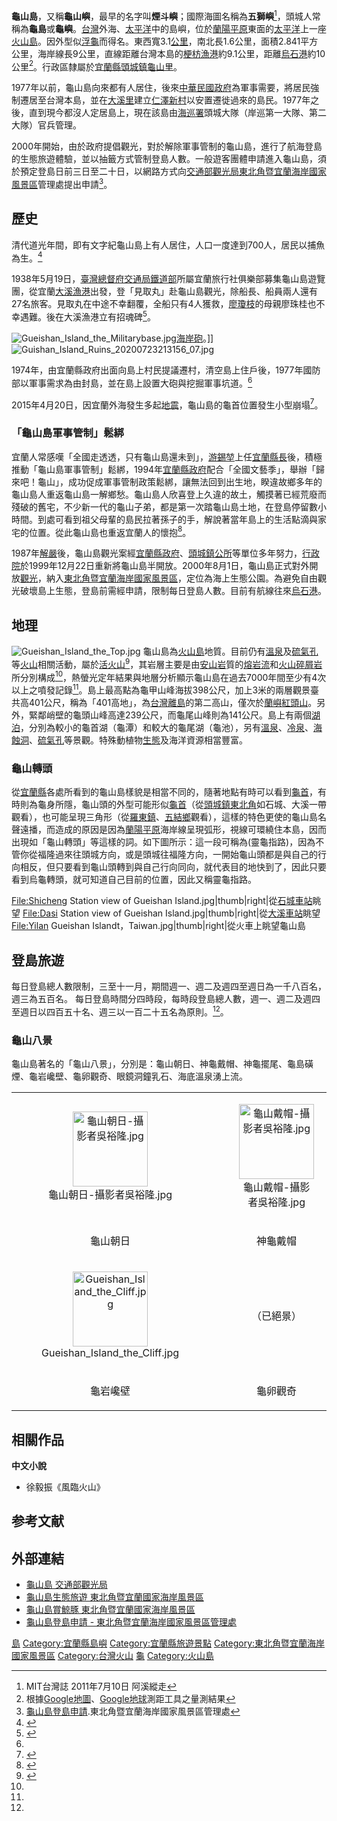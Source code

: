 {{noteTA|G1=Unit}}
{{Infobox islands
| name             = 龜山島
| image name       = Guishan Island.jpg
| image size       = 300px
| image caption    = 龜山島
| locator map      = {{Location map|Taiwan|caption=|float=center|lat=24.824|long=121.952|width=250}}
| map caption      = 龜山島位置圖
| native name      = 
| native name link =
| location         = [[臺灣島|臺灣島]]北北東方[[太平洋|太平洋]]上
| coordinates      = {{coord|24|50|31|N|121|57|6|E|display=title,inline|type:island}}
| archipelago      =
| coastline km     = 
| highest mount    = [[龜山_(宜蘭縣)|龜山]]
| elevation m      = 398
| country          = {{ROC}}
| country admin divisions title  = [[縣_(中華民國)|縣]]
| country admin divisions  = [[宜蘭縣|宜蘭縣]]
| country admin divisions title 1 = [[鎮_(中華民國)|鎮]]
| country admin divisions 1 = [[頭城鎮|頭城鎮]]
| country admin divisions title 2 = 里
| country admin divisions 2 = [[龜山里_(宜蘭縣)|龜山里]]
| population       = 0
}}

'''龜山島'''，又稱'''龜山嶼'''，最早的名字叫'''煙斗嶼'''；國際海圖名稱為'''五獅嶼'''<ref> MIT台灣誌 2011年7月10日 阿溪縱走</ref>，頭城人常稱為'''龜島'''或'''龜嶼'''。[[台灣|台灣]]外海、[[太平洋|太平洋]]中的島嶼，位於[[蘭陽平原|蘭陽平原]]東面的[[太平洋|太平洋]]上一座[[火山島|火山島]]。因外型似[[龜|浮龜]]而得名。東西寬3.1[[公里|公里]]，南北長1.6公里，面積2.841平方公里，海岸線長9公里，直線距離台灣本島的[[梗枋漁港|梗枋漁港]]約9.1公里，距離[[烏石港|烏石港]]約10公里<ref>根據[[Google地圖|Google地圖]]、[[Google地球|Google地球]]測距工具之量測結果</ref>。行政區隸屬於[[宜蘭縣|宜蘭縣]][[頭城鎮|頭城鎮]][[龜山里_(宜蘭縣)|龜山里]]。

1977年以前，龜山島向來都有人居住，後來[[中華民國政府|中華民國政府]]為軍事需要，將居民強制遷居至台灣本島，並在[[大溪里_(宜蘭縣)|大溪里]]建立[[龜山里_(宜蘭縣)|仁澤新村]]以安置遷徙過來的島民。1977年之後，直到現今都沒人定居島上，現在該島由[[海巡署|海巡署]]頭城大隊（岸巡第一大隊、第二大隊）官兵管理。

2000年開始，由於政府提倡觀光，對於解除軍事管制的龜山島，進行了航海登島的生態旅遊體驗，並以抽籤方式管制登島人數。一般遊客團體申請進入龜山島，須於預定登島日前三日至二十日，以網路方式向[[交通部觀光局|交通部觀光局]][[東北角暨宜蘭海岸國家風景區|東北角暨宜蘭海岸國家風景區]]管理處提出申請<ref name="apply">[https://events.necoast-nsa.gov.tw/coast/Default.aspx 龜山島登島申請].東北角暨宜蘭海岸國家風景區管理處</ref>。

==歷史== 

清代道光年間，即有文字紀龜山島上有人居住，人口一度達到700人，居民以捕魚為生。<ref name="#1">{{cite news |author1=林敬倫 |title=龜山島曾有700居民 昔日島民提報登錄文化景觀 |url=https://news.ltn.com.tw/news/life/breakingnews/2951301 |work=自由時報 |date=2019-10-19}}</ref>

1938年5月19日，[[臺灣總督府交通局鐵道部|臺灣總督府交通局鐵道部]]所屬宜蘭旅行社俱樂部募集龜山島遊覽團，從宜蘭[[大溪漁港|大溪漁港]]出發，登「見取丸」赴龜山島觀光，除船長、船員兩人還有27名旅客。見取丸在中途不幸翻覆，全船只有4人獲救，[[廖瓊枝|廖瓊枝]]的母親廖珠桂也不幸遇難。後在大溪漁港立有招魂碑<ref name="凍水牡丹：廖瓊枝">{{cite book |author=紀慧玲|chapter=〈序章〉|title=《凍水牡丹：廖瓊枝》|date=2009-11-27|publisher=印刻出版|location=臺灣|language=zh-tw|isbn=9789866377273}}</ref>。

[[File:Gueishan_Island_the_Militarybase.jpg|thumb]][[海岸砲|海岸砲]]。]]
[[File:Guishan_Island_Ruins_20200723213156_07.jpg|thumb]]

1974年，由宜蘭縣政府出面向島上村民提議遷村，清空島上住戶後，1977年國防部以軍事需求為由封島，並在島上設置大砲與挖掘軍事坑道。<ref name="#1"/>

2015年4月20日，因宜蘭外海發生多起[[地震|地震]]，龜山島的龜首位置發生小型崩塌<ref>{{cite news|title=連日震 龜山島頭「缺角」|url=http://udn.com/news/story/7314/903287|publisher=[[聯合新聞網|聯合新聞網]]|date=2015-05-15|access-date=2015-05-15|archive-date=2015-05-18|archive-url=https://web.archive.org/web/20150518112752/http://udn.com/news/story/7314/903287|dead-url=no}}</ref>。

===「龜山島軍事管制」鬆綁===
宜蘭人常感嘆「全國走透透，只有龜山島還未到」，[[游錫堃|游錫堃]]上任[[宜蘭縣長|宜蘭縣長]]後，積極推動「龜山島軍事管制」鬆綁，1994年[[宜蘭縣政府|宜蘭縣政府]]配合「全國文藝季」，舉辦「歸來吧！龜山」，成功促成軍事管制政策鬆綁，讓無法回到出生地，睽違故鄉多年的龜山島人重返龜山島一解鄉愁。龜山島人欣喜登上久違的故土，觸摸著已經荒廢而殘破的舊宅，不少新一代的龜山子弟，都是第一次踏龜山島土地，在登島停留數小時間。到處可看到祖父母輩的島民拉著孫子的手，解說著當年島上的生活點滴與家宅的位置。從此龜山島也重返宜蘭人的懷抱<ref>{{Cite book | author = 陳賡堯 | title = 文化．宜蘭．游錫堃 1990-1997 | location = 台北 | publisher = 遠流 | date = 1998 | pages = 300 | ISBN = 957-32-3529-3 | accessdate =  | url = https://books.google.com.tw/books/about/%E6%96%87%E5%8C%96_%E5%AE%9C%E8%98%AD_%E6%B8%B8%E9%8C%AB%E5%A0%83.html?id=REZ-AAAAIAAJ&redir_esc=y | language =  | quote =  | archive-date = 2020-05-01 | archive-url = https://web.archive.org/web/20200501152538/https://books.google.com.tw/books/about/%E6%96%87%E5%8C%96_%E5%AE%9C%E8%98%AD_%E6%B8%B8%E9%8C%AB%E5%A0%83.html?id=REZ-AAAAIAAJ&redir_esc=y | dead-url = no }}</ref>。

1987年[[解嚴|解嚴]]後，龜山島觀光案經[[宜蘭縣政府|宜蘭縣政府]]、[[公所_(中華民國)|頭城鎮公所]]等單位多年努力，[[行政院|行政院]]於1999年12月22日重新將龜山島半開放。2000年8月1日，龜山島正式對外開放[[觀光|觀光]]，納入[[東北角暨宜蘭海岸國家風景區|東北角暨宜蘭海岸國家風景區]]，定位為海上生態公園。為避免自由觀光破壞島上生態，登島前需經申請，限制每日登島人數。目前有航線往來[[烏石港|烏石港]]。

==地理==
[[File:Gueishan_Island_the_Top.jpg|thumb]]
龜山島為[[火山島|火山島]]地質。目前仍有[[溫泉|溫泉]]及[[硫氣孔|硫氣孔]]等[[火山|火山]]相關活動，屬於[[活火山|活火山]]<ref name="ntu">{{Cite web |url=http://gs2010.ntu.edu.tw/%E9%BE%9C%E5%B1%B1%E5%B3%B6%E7%81%AB%E5%B1%B1%E5%9C%B0%E8%B3%AA%E7%B0%A1%E4%BB%8B.pdf |title=龜山島火山地質簡介 |accessdate=2012-08-31 |archive-date=2015-04-24 |archive-url=https://web.archive.org/web/20150424071042/http://gs2010.ntu.edu.tw/%E9%BE%9C%E5%B1%B1%E5%B3%B6%E7%81%AB%E5%B1%B1%E5%9C%B0%E8%B3%AA%E7%B0%A1%E4%BB%8B.pdf |dead-url=yes }}</ref>，其岩層主要是由[[安山岩|安山岩]]質的[[熔岩流|熔岩流]]和[[火山碎屑岩|火山碎屑岩]]所分別構成<ref name= "ntu" />，熱螢光定年結果與地層分析顯示龜山島在過去7000年間至少有4次以上之噴發記錄<ref name= "ntu" />。島上最高點為龜甲山峰海拔398公尺，加上3米的兩層觀景臺共高401公尺，稱為「401高地」，為[[台灣離島|台灣離島]]的第二高山，僅次於[[蘭嶼|蘭嶼]][[紅頭山|紅頭山]]。另外，緊鄰峭壁的龜頭山峰高達239公尺，而龜尾山峰則為141公尺。島上有兩個[[湖泊|湖泊]]，分別為較小的龜首湖（龜潭）和較大的龜尾湖（龜池），另有[[溫泉|溫泉]]、[[冷泉|冷泉]]、[[海蝕洞|海蝕洞]]、[[硫氣孔|硫氣孔]]等景觀。特殊動植物[[生態|生態]]及海洋資源相當豐富。

===龜山轉頭===
從[[宜蘭縣|宜蘭縣]]各處所看到的龜山島樣貌是相當不同的，隨著地點有時可以看到[[龜首|龜首]]，有時則為龜身所隱，龜山頭的外型可能形似[[龜首|龜首]]（從[[頭城鎮|頭城鎮]][[東北角海岸國家風景區|東北角]]如石城、大溪一帶觀看），也可能呈現三角形（從[[羅東鎮_(台灣)|羅東鎮]]、[[五結鄉|五結鄉]]觀看），這樣的特色更使的龜山島名聲遠播，而造成的原因是因為[[蘭陽平原|蘭陽平原]]海岸線呈現弧形，視線可環繞住本島，因而出現如「龜山轉頭」等這樣的詞。如下圖所示：這一段可稱為(靈龜指路)，因為不管你從福隆過來往頭城方向，或是頭城往福隆方向，一開始龜山頭都是與自己的行向相反，但只要看到龜山頭轉到與自己行向同向，就代表目的地快到了，因此只要看到烏龜轉頭，就可知道自己目前的位置，因此又稱靈龜指路。

<gallery>
File:Shicheng Station view of Gueishan Island.jpg|thumb|right|從[[石城車站|石城車站]]眺望
File:Dasi Station view of Gueishan Island.jpg|thumb|right|從[[大溪車站|大溪車站]]眺望
File:Yilan Gueishan Islandt，Taiwan.jpg|thumb|right|從火車上眺望龜山島
</gallery>

==登島旅遊==
每日登島總人數限制，三至十一月，期間週一、週二及週四至週日為一千八百名，週三為五百名。
每日登島時間分四時段，每時段登島總人數，週一、週二及週四至週日以四百五十名、週三以一百二十五名為原則。<ref name="apply"/>。

===龜山八景===
龜山島著名的「龜山八景」，分別是：龜山朝日、神龜戴帽、神龜擺尾、龜島磺煙、龜岩巉壁、龜卵觀奇、眼鏡洞鐘乳石、海底溫泉湧上流。

<center>
{| class="wikitable" 
|-
|<center>[[File:龜山朝日-攝影者吳裕隆.jpg|120px]]</center>||<center>[[File:龜山戴帽-攝影者吳裕隆.jpg|120px]]</center>||<center>[[File:Gueishan_Island_the_Tail.jpg|120px]]</center>||<center>[https://tw.news.yahoo.com/%E9%BE%9C%E5%B3%B6%E7%A3%BA%E7%85%99-%E5%86%8D%E5%99%B4%E7%99%BC-24%E5%B9%B4%E4%BE%86%E6%9C%80%E5%A4%A7%E7%9A%84-%E6%AC%A1-%E7%9B%B4%E9%80%BC235%E5%85%AC%E5%B0%BA%E9%AB%98-221500568.html 2021年重現]</center>
|-
|<center>龜山朝日</center>||<center>神龜戴帽</center>||<center>神龜擺尾</center>||<center>龜島磺煙</center>
|-
|<center>[[File:Gueishan_Island_the_Cliff.jpg|120px]]</center>||<center>（已絕景）</center>||<center>[[File:Gueishan_Island_the_Sea_Cave.jpg|120px]]</center>||<center>[[File:Gueishan_Island_the_Fumarole.jpg|80px]]</center>
|-
|<center>龜岩巉壁</center>||<center>龜卵觀奇</center>||<center>眼鏡洞鐘乳石</center>||<center>海底溫泉湧上流</center>
|}
</center>

==相關作品==
'''中文小說'''
*徐毅振《風臨火山》

==参考文献==
{{Reflist|2}}

==外部連結==
{{wikinews|台灣百合花海龜山島迎風綻放}}
{{commonscat|Gueishan Island}}
*[https://www.taiwan.net.tw/m1.aspx?sNo=0001106&id=C100_164 龜山島 交通部觀光局]{{Wayback|url=https://www.taiwan.net.tw/m1.aspx?sNo=0001106&id=C100_164 |date=20200912024746 }}
*[https://www.necoast-nsa.gov.tw/Attraction-Content.aspx?a=383&l=1  龜山島生態旅遊 東北角暨宜蘭國家海岸風景區]{{Wayback|url=https://www.necoast-nsa.gov.tw/Attraction-Content.aspx?a=383&l=1 |date=20200912024748 }}
*[https://www.necoast-nsa.gov.tw/Attraction-Content.aspx?a=280&l=1 龜山島賞鯨豚 東北角暨宜蘭國家海岸風景區]{{Wayback|url=https://www.necoast-nsa.gov.tw/Attraction-Content.aspx?a=280&l=1 |date=20200912024752 }}
*[https://events.necoast-nsa.gov.tw/coast/Default.aspx 龜山島登島申請 - 東北角暨宜蘭海岸國家風景區管理處]

{{臺灣火山}}
{{中華民國島嶼}}
{{台灣地景}}
{{Pacific Islands}}
{{DEFAULTSORT:Guishan龜山島}}

[[Category:頭城鎮地理|島]]
[[Category:宜蘭縣島嶼|Category:宜蘭縣島嶼]]
[[Category:宜蘭縣旅遊景點|Category:宜蘭縣旅遊景點]]
[[Category:東北角暨宜蘭海岸國家風景區|Category:東北角暨宜蘭海岸國家風景區]]
[[Category:台灣火山|Category:台灣火山]]
[[Category:海底火山|龜]]
[[Category:火山島|Category:火山島]]